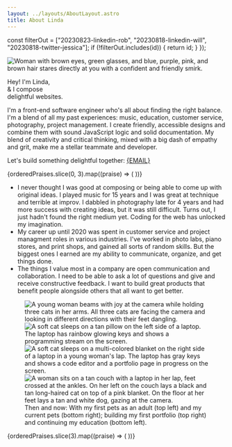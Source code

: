 ```yaml
---
layout: ../layouts/AboutLayout.astro
title: About Linda
---
```




  const filterOut = ["20230823-linkedin-rob", "20230818-linkedin-will", "20230818-twitter-jessica"];
  if (!filterOut.includes(id)) {
    return id;
  }
});

<section class="intro">
  <Image
    src={profilePic}
    class="selfie"
    alt="Woman with brown eyes, green glasses, and blue, purple, pink, and brown hair stares directly at you with a confident and friendly smirk."
    loading="eager"
  />

  <p class="gradient-text">Hey! I'm Linda, <br/> & I compose <br/> <span>delightful</span> websites.</p>
</section>

<section class="about">
  I'm a front-end software engineer who's all about finding the right balance. I'm a blend of all my past experiences: music, education, customer service, photography, project management. I create friendly, accessible designs and combine them with sound JavaScript logic and solid documentation. My blend of creativity and critical thinking, mixed with a big dash of empathy and grit, make me a stellar teammate and developer. 

  <p class="cta">Let's build something delightful together: <a href={`mailto:${EMAIL}`} class="gradient-text">{EMAIL}</a></p>
</section>

<section class="praises">
  <div class="praises-wrapper">
    {orderedPraises.slice(0, 3).map((praise) => (
      <PraiseCard praise={praise}></PraiseCard>
    ))}
  </div>
</section>

<section class="trivia">
  <ul>
    <li>I never thought I was good at composing or being able to come up with original ideas. I played music for 15 years and I was great at technique and terrible at improv. I dabbled in photography late for 4 years and had more success with creating ideas, but it was still difficult. Turns out, I just hadn't found the right medium yet. Coding for the web has unlocked my imagination.</li>
    <li>My career up until 2020 was spent in customer service and project managment roles in various industries. I've worked in photo labs, piano stores, and print shops, and gained all sorts of random skills. But the biggest ones I earned are my ability to communicate, organize, and get things done.</li>
    <li>The things I value most in a company are open communication and collaboration. I need to be able to ask a lot of questions and give and receive constructive feedback. I want to build great products that benefit people alongside others that all want to get better.</li>
  </ul>

  <figure>
    <div class="trivia-imgs-wrapper">
      <Image
        src={ogBabes}
        alt="A young woman beams with joy at the camera while holding three cats in her arms. All three cats are facing the camera and looking in different directions with their feet dangling."
      />
      <Image
        src={pipLwj}
        alt="A soft cat sleeps on a tan pillow on the left side of a laptop. The laptop has rainbow glowing keys and shows a programming stream on the screen."
      />
      <Image
        src={tmoFirstSite}
        alt="A soft cat sleeps on a multi-colored blanket on the right side of a laptop in a young woman's lap. The laptop has gray keys and shows a code editor and a portfolio page in progress on the screen."
      />
      <Image
        src={gen2Babes}
        alt="A woman sits on a tan couch with a laptop in her lap, feet crossed at the ankles. On her left on the couch lays a black and tan long-haired cat on top of a pink blanket. On the floor at her feet lays a tan and white dog, gazing at the camera."
      />
    </div>
    <figcaption>Then and now: With my first pets as an adult (top left) and my current pets (bottom right); building my first portfolio (top right) and continuing my education (bottom left).</figcaption>
  </figure>
</section>

<section class="praises">
  <div class="praises-wrapper">
    {orderedPraises.slice(3).map((praise) => (
      <PraiseCard praise={praise}></PraiseCard>
    ))}
  </div>
</section>
